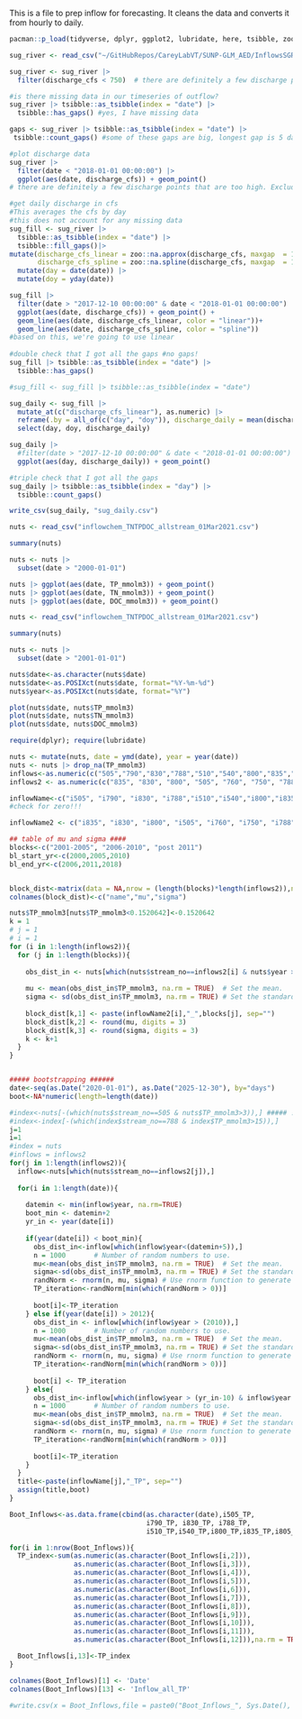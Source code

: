 This is a file to prep inflow for forecasting. It cleans the data and converts it from hourly to daily. 

```r
pacman::p_load(tidyverse, dplyr, ggplot2, lubridate, here, tsibble, zoo)
```


```r
sug_river <- read_csv("~/GitHubRepos/CareyLabVT/SUNP-GLM_AED/InflowsSGR/SugarOutflow.csv") |> select(-c(...1))

sug_river <- sug_river |> 
  filter(discharge_cfs < 750)  # there are definitely a few discharge points that are too high. Excluding everything above 750 cfs

#is there missing data in our timeseries of outflow?
sug_river |> tsibble::as_tsibble(index = "date") |> 
  tsibble::has_gaps() #yes, I have missing data

gaps <- sug_river |> tsibble::as_tsibble(index = "date") |> 
 tsibble::count_gaps() #some of these gaps are big, longest gap is 5 days. going to use na_approx to interpolate for now

#plot discharge data
sug_river |> 
  filter(date < "2018-01-01 00:00:00") |> 
  ggplot(aes(date, discharge_cfs)) + geom_point() 
# there are definitely a few discharge points that are too high. Excluded everything above 750 cfs

#get daily discharge in cfs
#This averages the cfs by day
#this does not account for any missing data
sug_fill <- sug_river |> 
  tsibble::as_tsibble(index = "date") |> 
  tsibble::fill_gaps()|>
mutate(discharge_cfs_linear = zoo::na.approx(discharge_cfs, maxgap  = 150),
       discharge_cfs_spline = zoo::na.spline(discharge_cfs, maxgap  = 150))  |>
  mutate(day = date(date)) |> 
  mutate(doy = yday(date))

sug_fill |> 
  filter(date > "2017-12-10 00:00:00" & date < "2018-01-01 00:00:00") |> 
  ggplot(aes(date, discharge_cfs)) + geom_point() +
  geom_line(aes(date, discharge_cfs_linear, color = "linear"))+
  geom_line(aes(date, discharge_cfs_spline, color = "spline"))
#based on this, we're going to use linear
  
#double check that I got all the gaps #no gaps! 
sug_fill |> tsibble::as_tsibble(index = "date") |> 
  tsibble::has_gaps()

#sug_fill <- sug_fill |> tsibble::as_tsibble(index = "date") 

sug_daily <- sug_fill |> 
  mutate_at(c("discharge_cfs_linear"), as.numeric) |> 
  reframe(.by = all_of(c("day", "doy")), discharge_daily = mean(discharge_cfs_linear)) |> 
  select(day, doy, discharge_daily)

sug_daily |> 
  #filter(date > "2017-12-10 00:00:00" & date < "2018-01-01 00:00:00") |> 
  ggplot(aes(day, discharge_daily)) + geom_point()

#triple check that I got all the gaps
sug_daily |> tsibble::as_tsibble(index = "day") |> 
  tsibble::count_gaps()

```

```r
write_csv(sug_daily, "sug_daily.csv")
```

```r
nuts <- read_csv("inflowchem_TNTPDOC_allstream_01Mar2021.csv")

summary(nuts)

nuts <- nuts |> 
  subset(date > "2000-01-01")

nuts |> ggplot(aes(date, TP_mmolm3)) + geom_point()
nuts |> ggplot(aes(date, TN_mmolm3)) + geom_point()
nuts |> ggplot(aes(date, DOC_mmolm3)) + geom_point()
```

```r
nuts <- read_csv("inflowchem_TNTPDOC_allstream_01Mar2021.csv")

summary(nuts)

nuts <- nuts |> 
  subset(date > "2001-01-01")

nuts$date<-as.character(nuts$date)
nuts$date<-as.POSIXct(nuts$date, format="%Y-%m-%d")
nuts$year<-as.POSIXct(nuts$date, format="%Y")

plot(nuts$date, nuts$TP_mmolm3)
plot(nuts$date, nuts$TN_mmolm3)
plot(nuts$date, nuts$DOC_mmolm3)
```

```r
require(dplyr); require(lubridate)

nuts <- mutate(nuts, date = ymd(date), year = year(date))
nuts <- nuts |> drop_na(TP_mmolm3)
inflows<-as.numeric(c("505","790","830","788","510","540","800","835","805","670","760"))
inflows2 <- as.numeric(c("835", "830", "800", "505", "760", "750", "788", "790", "670", "540", "510", "805", "665", "720", "515", "640"))

inflowName<-c("i505", "i790", "i830", "i788","i510","i540","i800","i835","i805","i670","i760")
#check for zero!!!

inflowName2 <- c("i835", "i830", "i800", "i505", "i760", "i750", "i788", "i790", "i670", "i540", "i510", "i805", "i665", "i720", "i515", "i640")

## table of mu and sigma ####
blocks<-c("2001-2005", "2006-2010", "post 2011")
bl_start_yr<-c(2000,2005,2010)
bl_end_yr<-c(2006,2011,2018)


block_dist<-matrix(data = NA,nrow = (length(blocks)*length(inflows2)),ncol = 3)
colnames(block_dist)<-c("name","mu","sigma")

nuts$TP_mmolm3[nuts$TP_mmolm3<0.1520642]<-0.1520642
k = 1
# j = 1
# i = 1
for (i in 1:length(inflows2)){
  for (j in 1:length(blocks)){
    
    obs_dist_in <- nuts[which(nuts$stream_no==inflows2[i] & nuts$year > bl_start_yr[j] & nuts$year < bl_end_yr[j]),]
    
    mu <- mean(obs_dist_in$TP_mmolm3, na.rm = TRUE)  # Set the mean.
    sigma <- sd(obs_dist_in$TP_mmolm3, na.rm = TRUE) # Set the standard deviation.
    
    block_dist[k,1] <- paste(inflowName2[i],"_",blocks[j], sep="")
    block_dist[k,2] <- round(mu, digits = 3)
    block_dist[k,3] <- round(sigma, digits = 3)
    k <- k+1
  }
}


##### bootstrapping ######
date<-seq(as.Date("2020-01-01"), as.Date("2025-12-30"), by="days")
boot<-NA*numeric(length=length(date))

#index<-nuts[-(which(nuts$stream_no==505 & nuts$TP_mmolm3>3)),] ##### !!!!!!!!!!!!!!!!!!!!!!!!!!!!!!!!!!!
#index<-index[-(which(index$stream_no==788 & index$TP_mmolm3>15)),]
j=1
i=1
#index = nuts
#inflows = inflows2
for(j in 1:length(inflows2)){
  inflow<-nuts[which(nuts$stream_no==inflows2[j]),]
  
  for(i in 1:length(date)){
    
    datemin <- min(inflow$year, na.rm=TRUE)
    boot_min <- datemin+2
    yr_in <- year(date[i])
    
    if(year(date[i]) < boot_min){
      obs_dist_in<-inflow[which(inflow$year<(datemin+5)),] 
      n = 1000       # Number of random numbers to use.
      mu<-mean(obs_dist_in$TP_mmolm3, na.rm = TRUE)  # Set the mean.
      sigma<-sd(obs_dist_in$TP_mmolm3, na.rm = TRUE) # Set the standard deviation.
      randNorm <- rnorm(n, mu, sigma) # Use rnorm function to generate random numbers.
      TP_iteration<-randNorm[min(which(randNorm > 0))]
      
      boot[i]<-TP_iteration
    } else if(year(date[i]) > 2012){
      obs_dist_in <- inflow[which(inflow$year > (2010)),] 
      n = 1000       # Number of random numbers to use.
      mu<-mean(obs_dist_in$TP_mmolm3, na.rm = TRUE)  # Set the mean.
      sigma<-sd(obs_dist_in$TP_mmolm3, na.rm = TRUE) # Set the standard deviation.
      randNorm <- rnorm(n, mu, sigma) # Use rnorm function to generate random numbers.
      TP_iteration<-randNorm[min(which(randNorm > 0))]
      
      boot[i] <- TP_iteration
    } else{
      obs_dist_in<-inflow[which(inflow$year > (yr_in-10) & inflow$year < (yr_in+10)),] 
      n = 1000       # Number of random numbers to use.
      mu<-mean(obs_dist_in$TP_mmolm3, na.rm = TRUE)  # Set the mean.
      sigma<-sd(obs_dist_in$TP_mmolm3, na.rm = TRUE) # Set the standard deviation.
      randNorm <- rnorm(n, mu, sigma) # Use rnorm function to generate random numbers.
      TP_iteration<-randNorm[min(which(randNorm > 0))]
      
      boot[i]<-TP_iteration
    }
  }
  title<-paste(inflowName[j],"_TP", sep="")
  assign(title,boot)
}

Boot_Inflows<-as.data.frame(cbind(as.character(date),i505_TP,
                                  i790_TP, i830_TP, i788_TP,
                                  i510_TP,i540_TP,i800_TP,i835_TP,i805_TP,i670_TP,i760_TP))

for(i in 1:nrow(Boot_Inflows)){
  TP_index<-sum(as.numeric(as.character(Boot_Inflows[i,2])), 
                as.numeric(as.character(Boot_Inflows[i,3])),
                as.numeric(as.character(Boot_Inflows[i,4])), 
                as.numeric(as.character(Boot_Inflows[i,5])),
                as.numeric(as.character(Boot_Inflows[i,6])),
                as.numeric(as.character(Boot_Inflows[i,7])), 
                as.numeric(as.character(Boot_Inflows[i,8])),
                as.numeric(as.character(Boot_Inflows[i,9])), 
                as.numeric(as.character(Boot_Inflows[i,10])),
                as.numeric(as.character(Boot_Inflows[i,11])),
                as.numeric(as.character(Boot_Inflows[i,12])),na.rm = TRUE)

  Boot_Inflows[i,13]<-TP_index
}

colnames(Boot_Inflows)[1] <- 'Date'
colnames(Boot_Inflows)[13] <- 'Inflow_all_TP'

#write.csv(x = Boot_Inflows,file = paste0("Boot_Inflows_", Sys.Date(), ".csv"), row.names = FALSE, quote = FALSE)
```



